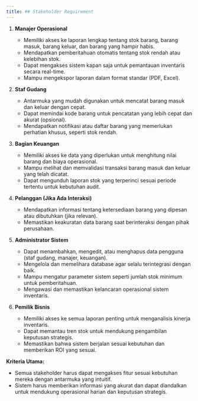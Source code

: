 ---
title: ## Stakeholder Requirement
---

1. **Manajer Operasional**  
   - Memiliki akses ke laporan lengkap tentang stok barang, barang masuk, barang keluar, dan barang yang hampir habis.  
   - Mendapatkan pemberitahuan otomatis tentang stok rendah atau kelebihan stok.  
   - Dapat mengakses sistem kapan saja untuk pemantauan inventaris secara real-time.  
   - Mampu mengekspor laporan dalam format standar (PDF, Excel).  

2. **Staf Gudang**  
   - Antarmuka yang mudah digunakan untuk mencatat barang masuk dan keluar dengan cepat.  
   - Dapat memindai kode barang untuk pencatatan yang lebih cepat dan akurat (opsional).  
   - Mendapatkan notifikasi atau daftar barang yang memerlukan perhatian khusus, seperti stok rendah.  

3. **Bagian Keuangan**  
   - Memiliki akses ke data yang diperlukan untuk menghitung nilai barang dan biaya operasional.  
   - Mampu melihat dan memvalidasi transaksi barang masuk dan keluar yang telah dicatat.  
   - Dapat mengunduh laporan stok yang terperinci sesuai periode tertentu untuk kebutuhan audit.  

4. **Pelanggan (Jika Ada Interaksi)**  
   - Mendapatkan informasi tentang ketersediaan barang yang dipesan atau dibutuhkan (jika relevan).  
   - Memastikan keakuratan data barang saat berinteraksi dengan pihak perusahaan.  

5. **Administrator Sistem**  
   - Dapat menambahkan, mengedit, atau menghapus data pengguna (staf gudang, manajer, keuangan).  
   - Mengelola dan memelihara database agar selalu terintegrasi dengan baik.  
   - Mampu mengatur parameter sistem seperti jumlah stok minimum untuk pemberitahuan.  
   - Mengawasi dan memastikan kelancaran operasional sistem inventaris.  

6. **Pemilik Bisnis**  
   - Memiliki akses ke semua laporan penting untuk menganalisis kinerja inventaris.  
   - Dapat memantau tren stok untuk mendukung pengambilan keputusan strategis.  
   - Memastikan bahwa sistem berjalan sesuai kebutuhan dan memberikan ROI yang sesuai.  

**Kriteria Utama:**  
- Semua stakeholder harus dapat mengakses fitur sesuai kebutuhan mereka dengan antarmuka yang intuitif.  
- Sistem harus memberikan informasi yang akurat dan dapat diandalkan untuk mendukung operasional harian dan keputusan strategis.